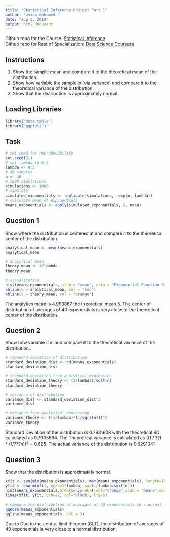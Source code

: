 ```yaml
---
title: "Statistical Inference Project Part 1"
author: "amira mohamed "
date: "aug 2, 2019"
output: html_document
---
```


Github repo for the Course: [Statistical Inference](https://github.com/amira-mohamed/6_-Statistical_Inference-project/tree/master)
</br>
Github repo for Rest of Specialization: [Data Science Coursera](https://github.com/mGalarnyk/datasciencecoursera)

## Instructions

1. Show the sample mean and compare it to the theoretical mean of the distribution.
2. Show how variable the sample is (via variance) and compare it to the theoretical variance of the distribution.
3. Show that the distribution is approximately normal.

## Loading Libraries

```r
library("data.table")
library("ggplot2")
```

## Task

```r
# set seed for reproducability
set.seed(31)
# set lambda to 0.2
lambda <- 0.2
# 40 samples
n <- 40
# 1000 simulations
simulations <- 1000
# simulate
simulated_exponentials <- replicate(simulations, rexp(n, lambda))
# calculate mean of exponentials
means_exponentials <- apply(simulated_exponentials, 2, mean)
```

## Question 1
Show where the distribution is centered at and compare it to the theoretical center of the distribution.

```r
analytical_mean <- mean(means_exponentials)
analytical_mean
```

```r
# analytical mean
theory_mean <- 1/lambda
theory_mean
```

```r
# visualization
hist(means_exponentials, xlab = "mean", main = "Exponential Function Simulations")
abline(v = analytical_mean, col = "red")
abline(v = theory_mean, col = "orange")
```

The analytics mean is 4.993867 the theoretical mean 5. The center of distribution of averages of 40 exponentials is very close to the theoretical center of the distribution.

## Question 2

Show how variable it is and compare it to the theoretical variance of the distribution.. 

```r
# standard deviation of distribution
standard_deviation_dist <- sd(means_exponentials)
standard_deviation_dist
```

```r
# standard deviation from analytical expression
standard_deviation_theory <- (1/lambda)/sqrt(n)
standard_deviation_theory
```

```r
# variance of distribution
variance_dist <- standard_deviation_dist^2
variance_dist
```

```r
# variance from analytical expression
variance_theory <- ((1/lambda)*(1/sqrt(n)))^2
variance_theory
```

Standard Deviation of the distribution is 0.7931608 with the theoretical SD calculated as 0.7905694. The Theoretical variance is calculated as ((1 / ??) * (1/???n))<sup>2</sup> = 0.625. The actual variance of the distribution is 0.6291041

## Question 3
Show that the distribution is approximately normal.

```r
xfit <- seq(min(means_exponentials), max(means_exponentials), length=100)
yfit <- dnorm(xfit, mean=1/lambda, sd=(1/lambda/sqrt(n)))
hist(means_exponentials,breaks=n,prob=T,col="orange",xlab = "means",main="Density of means",ylab="density")
lines(xfit, yfit, pch=22, col="black", lty=5)
```

```r
# compare the distribution of averages of 40 exponentials to a normal distribution
qqnorm(means_exponentials)
qqline(means_exponentials, col = 2)
```

Due to Due to the central limit theorem (CLT), the distribution of averages of 40 exponentials is very close to a normal distribution.
